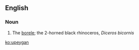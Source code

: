 ==English==

===Noun===
{{en-noun|-}}

# {{zoology}}  The [[borele]]; the 2-horned black rhinoceros, ''Diceros bicornis''

[[ko:upeygan]]